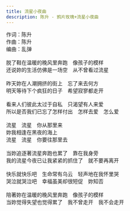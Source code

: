 ```yaml
---
title: 流星小夜曲
description: 陈升 - 鸦片玫瑰+流星小夜曲
---
```


作词：陈升<br />作曲：陈升<br />编曲：乱弹<br /><br />脱了鞋在温暖的晚风里奔跑　像孩子的模样<br />还说妳的生活仿佛是一场空　从不曾看过流星<br /><br />昨天妳在人潮拥挤的街上　忘了来去何方<br />明天等待下个疯狂的日子　希望寂寥都走开<br /><br />看来人们彼此太过于自私　只渴望有人来爱<br />所以是否我们已忘了怎样付出　怎样去爱　怎么爱<br /><br />流星　流星　你从那里来<br />妳我相逢在黑夜的海上<br />流星　流星　你要往那里去<br /><br />当妳追逐著流星奔跑也累了　靠在我身旁<br />我的流星今夜已让我紧紧的抓住了　就不要再离开<br /><br />快乐就快乐吧　生命常有乌云　轻声地在我怀里哭<br />哭泣就哭泣吧　幸福虽美却很短促　妳知否<br /><br />陪著妳在温暖的晚风里奔跑　像孩子的模样<br />当妳觉得失望也觉得累了　我不曾走开　我不会走开